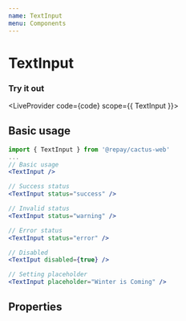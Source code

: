 ```yaml
---
name: TextInput
menu: Components
---
```



# TextInput

### Try it out


<LiveProvider code={code} scope={{ TextInput }}>
  <LiveEditor style={livePreviewStyle} />
  <LiveError />
  <LivePreview />
</LiveProvider>

## Basic usage

```jsx
import { TextInput } from '@repay/cactus-web'
...
// Basic usage
<TextInput />

// Success status
<TextInput status="success" />

// Invalid status
<TextInput status="warning" />

// Error status
<TextInput status="error" />

// Disabled
<TextIput disabled={true} />

// Setting placeholder
<TextInput placeholder="Winter is Coming" />
```

## Properties

<PropsTable of={TextInput} />
